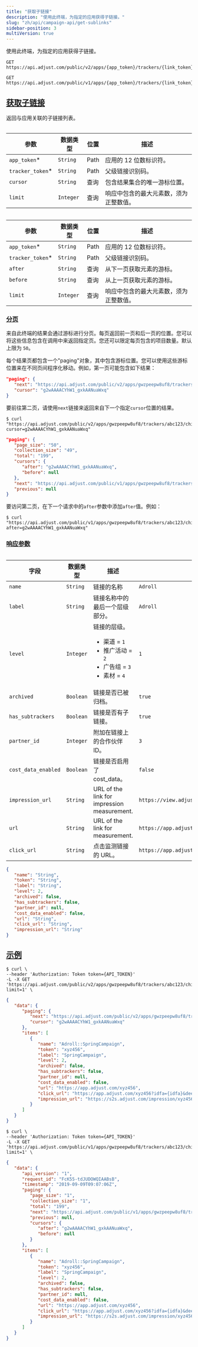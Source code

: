 ```yaml
---
title: "获取子链接"
description: "使用此终端，为指定的应用获得子链接。"
slug: "zh/api/campaign-api/get-sublinks"
sidebar-position: 3
multiVersion: true
---
```


使用此终端，为指定的应用获得子链接。

<ApiVersion version="v2">

```http
GET https://api.adjust.com/public/v2/apps/{app_token}/trackers/{link_token}/children
```

</ApiVersion>
<ApiVersion version="v1">

```http
GET https://api.adjust.com/public/v1/apps/{app_token}/trackers/{link_token}/children
```

</ApiVersion>

## [获取子链接](fetch-sublinks)

返回与应用关联的子链接列表。

<ApiVersion version="v2">
<Table>

| 参数              | 数据类型  | 位置 | 描述                                   |
| ----------------- | --------- | ---- | -------------------------------------- |
| `app_token`\*     | `String`  | Path | 应用的 12 位数标识符。                 |
| `tracker_token`\* | `String`  | Path | 父级链接识别码。                       |
| `cursor`          | `String`  | 查询 | 包含结果集合的唯一游标位置。           |
| `limit`           | `Integer` | 查询 | 响应中包含的最大元素数，须为正整数值。 |

</Table>
</ApiVersion>
<ApiVersion version="v1">
<Table>

| 参数              | 数据类型  | 位置 | 描述                                   |
| ----------------- | --------- | ---- | -------------------------------------- |
| `app_token`\*     | `String`  | Path | 应用的 12 位数标识符。                 |
| `tracker_token`\* | `String`  | Path | 父级链接识别码。                       |
| `after`           | `String`  | 查询 | 从下一页获取元素的游标。               |
| `before`          | `String`  | 查询 | 从上一页获取元素的游标。               |
| `limit`           | `Integer` | 查询 | 响应中包含的最大元素数，须为正整数值。 |

</Table>
</ApiVersion>

### [分页](pagination)

来自此终端的结果会通过游标进行分页。每页返回前一页和后一页的位置。您可以将这些信息包含在调用中来返回指定页。您还可以限定每页包含的项目数量。默认上限为 `50`。

每个结果页都包含一个"paging"对象，其中包含游标位置。您可以使用这些游标位置来在不同页间程序化移动。例如，第一页可能包含如下结果：

<ApiVersion version="v2">

```json
"paging": {
   "next": "https://api.adjust.com/public/v2/apps/gwzpeepw8uf8/trackers/abc123/children?cursor=g2wAAAACYhW1_gxkAANuaWxq",
   "cursor": "g2wAAAACYhW1_gxkAANuaWxq"
}
```

要前往第二页，请使用`next`链接来返回来自下一个指定`cursor`位置的结果。

```console
$ curl "https://api.adjust.com/public/v2/apps/gwzpeepw8uf8/trackers/abc123/children?cursor=g2wAAAACYhW1_gxkAANuaWxq"
```

</ApiVersion>
<ApiVersion version="v1">

```json
"paging": {
   "page_size": "50",
   "collection_size": "49",
   "total": "199",
   "cursors": {
      "after": "g2wAAAACYhW1_gxkAANuaWxq",
      "before": null
   },
   "next": "https://api.adjust.com/public/v1/apps/gwzpeepw8uf8/trackers/abc123/children?after=g2wAAAACYhW1_gxkAANuaWxq&limit=50",
   "previous": null
}
```

要访问第二页，在下一个请求中的`after`参数中添加`after`值。例如：

```console
$ curl "https://api.adjust.com/public/v1/apps/gwzpeepw8uf8/trackers/abc123/children?after=g2wAAAACYhW1_gxkAANuaWxq"
```

</ApiVersion>

### [响应参数](response-parameters)

<Table search>

| 字段                | 数据类型  | 描述                                                                                                         | 示例                                        |
| ------------------- | --------- | ------------------------------------------------------------------------------------------------------------ | ------------------------------------------- |
| `name`              | `String`  | 链接的名称                                                                                                   | `Adroll`                                    |
| `label`             | `String`  | 链接名称中的最后一个层级部分。                                                                               | `Adroll`                                    |
| `level`             | `Integer` | 链接的层级。<br/><ul><li>渠道 = `1`</li><li>推广活动 = `2`</li><li>广告组 = `3`</li><li>素材 = `4`</li></ul> | `1`                                         |
| `archived`          | `Boolean` | 链接是否已被归档。                                                                                           | `true`                                      |
| `has_subtrackers`   | `Boolean` | 链接是否有子链接。                                                                                           | `true`                                      |
| `partner_id`        | `Integer` | 附加在链接上的合作伙伴 ID。                                                                                  | `3`                                         |
| `cost_data_enabled` | `Boolean` | 链接是否启用了 cost_data。                                                                                   | `false`                                     |
| `impression_url`    | `String`  | URL of the link for impression measurement.                                                                  | `https://view.adjust.com/impression/abc123` |
| `url`               | `String`  | URL of the link for measurement.                                                                             | `https://app.adjust.com/abc123`             |
| `click_url`         | `String`  | 点击监测链接的 URL。                                                                                         | `https://app.adjust.com/abc123`             |

</Table>

```json
{
   "name": "String",
   "token": "String",
   "label": "String",
   "level": 2,
   "archived": false,
   "has_subtrackers": false,
   "partner_id": null,
   "cost_data_enabled": false,
   "url": "String",
   "click_url": "String",
   "impression_url": "String"
}
```

## [示例](example)

<ApiVersion version="v2">

```console
$ curl \
--header 'Authorization: Token token={API_TOKEN}'
-L -X GET 'https://api.adjust.com/public/v2/apps/gwzpeepw8uf8/trackers/abc123/children?limit=1' \
```

```json
{
   "data": {
      "paging": {
         "next": "https://api.adjust.com/public/v2/apps/gwzpeepw8uf8/trackers/abc123/children?cursor=g2wAAAACYhW1_gxkAANuaWxq&limit=1",
         "cursor": "g2wAAAACYhW1_gxkAANuaWxq"
      },
      "items": [
         {
            "name": "Adroll::SpringCampaign",
            "token": "xyz456",
            "label": "SpringCampaign",
            "level": 2,
            "archived": false,
            "has_subtrackers": false,
            "partner_id": null,
            "cost_data_enabled": false,
            "url": "https://app.adjust.com/xyz456",
            "click_url": "https://app.adjust.com/xyz456?idfa={idfa}&deeplink=http%3A%2F%2Fa.b%2Fc%3Fd%3D1%26e%3D%%MACROS%%",
            "impression_url": "https://s2s.adjust.com/impression/xyz456?idfa={idfa}&s2s=1"
         }
      ]
   }
}
```

</ApiVersion>
<ApiVersion version="v1">

```console
$ curl \
--header 'Authorization: Token token={API_TOKEN}'
-L -X GET 'https://api.adjust.com/public/v1/apps/gwzpeepw8uf8/trackers/abc123/children?limit=1' \
```

```json
{
   "data": {
      "api_version": "1",
      "request_id": "FcK55-tdJUDOWQIAABsB",
      "timestamp": "2019-09-09T09:07:06Z",
      "paging": {
         "page_size": "1",
         "collection_size": "1",
         "total": "199",
         "next": "https://api.adjust.com/public/v1/apps/gwzpeepw8uf8/trackers/abc123/children?after=g2wAAAACYhW1_gxkAANuaWxq&limit=1",
         "previous": null,
         "cursors": {
            "after": "g2wAAAACYhW1_gxkAANuaWxq",
            "before": null
         }
      },
      "items": [
         {
            "name": "Adroll::SpringCampaign",
            "token": "xyz456",
            "label": "SpringCampaign",
            "level": 2,
            "archived": false,
            "has_subtrackers": false,
            "partner_id": null,
            "cost_data_enabled": false,
            "url": "https://app.adjust.com/xyz456",
            "click_url": "https://app.adjust.com/xyz456?idfa={idfa}&deeplink=http%3A%2F%2Fa.b%2Fc%3Fd%3D1%26e%3D%%MACROS%%",
            "impression_url": "https://s2s.adjust.com/impression/xyz456?idfa={idfa}&s2s=1"
         }
      ]
   }
}
```

</ApiVersion>

